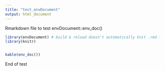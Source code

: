 ```yaml
---
title: "test_envDocument"
output: html_document
---
```


Rmarkdown file to test envDocument::env_doc()

```r
library(envDocument) # build & reload doesn't automatically knit .rmd files
library(knitr)


kable(env_doc())
```

End of test